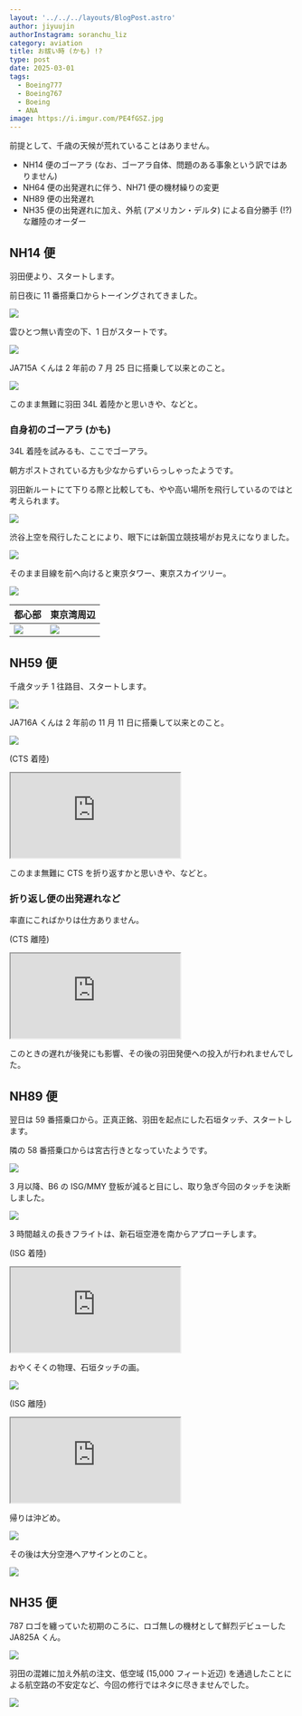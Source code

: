 ```yaml
---
layout: '../../../layouts/BlogPost.astro'
author: jiyuujin
authorInstagram: soranchu_liz
category: aviation
title: お祓い時 (かも) !?
type: post
date: 2025-03-01
tags:
  - Boeing777
  - Boeing767
  - Boeing
  - ANA
image: https://i.imgur.com/PE4fGSZ.jpg
---
```


前提として、千歳の天候が荒れていることはありません。

- NH14 便のゴーアラ (なお、ゴーアラ自体、問題のある事象という訳ではありません)
- NH64 便の出発遅れに伴う、NH71 便の機材繰りの変更
- NH89 便の出発遅れ
- NH35 便の出発遅れに加え、外航 (アメリカン・デルタ) による自分勝手 (!?) な離陸のオーダー

## NH14 便

羽田便より、スタートします。

前日夜に 11 番搭乗口からトーイングされてきました。

![](/assets/img/20250215/JA715A_1.JPG)

雲ひとつ無い青空の下、1 日がスタートです。

![](/assets/img/20250215/JA715A_2.JPG)

JA715A くんは 2 年前の 7 月 25 日に搭乗して以来とのこと。

![](/assets/img/20250215/JA715A_4.JPG)

このまま無難に羽田 34L 着陸かと思いきや、などと。

### 自身初のゴーアラ (かも)

34L 着陸を試みるも、ここでゴーアラ。

<Twitter url="https://x.com/marukometyan787/status/1890546168532201718" />

<Twitter url="https://x.com/iyami429/status/1890546049846063364" />

朝方ポストされている方も少なからずいらっしゃったようです。

羽田新ルートにて下りる際と比較しても、やや高い場所を飛行しているのではと考えられます。

![](/assets/img/20250215/Shinagawa.JPG)

渋谷上空を飛行したことにより、眼下には新国立競技場がお見えになりました。

![](/assets/img/20250215/Stadium.JPG)

そのまま目線を前へ向けると東京タワー、東京スカイツリー。

![](/assets/img/20250215/Tower.JPG)

|都心部|東京湾周辺|
|:---|:---|
|![](/assets/img/20250215/FR24_1.JPG)|![](/assets/img/20250215/FR24_2.JPG)|

## NH59 便

千歳タッチ 1 往路目、スタートします。

![](/assets/img/20250215/JA716A_1.JPG)

JA716A くんは 2 年前の 11 月 11 日に搭乗して以来とのこと。

![](/assets/img/20250215/JA716A_2.JPG)

(CTS 着陸)

<div class="wrapper">
  <div class="container">
    <iframe src="https://www.youtube.com/embed/UtJwf8vOzLo" class="player" title="Boeing777 音" loading="lazy"></iframe>
  </div>
</div>

このまま無難に CTS を折り返すかと思いきや、などと。

### 折り返し便の出発遅れなど

率直にこればかりは仕方ありません。

(CTS 離陸)

<div class="wrapper">
  <div class="container">
    <iframe src="https://www.youtube.com/embed/_BfR8ch3vAs" class="player" title="Boeing777 音" loading="lazy"></iframe>
  </div>
</div>

このときの遅れが後発にも影響、その後の羽田発便への投入が行われませんでした。

## NH89 便

翌日は 59 番搭乗口から。正真正銘、羽田を起点にした石垣タッチ、スタートします。

隣の 58 番搭乗口からは宮古行きとなっていたようです。

![](/assets/img/20250216/JA616A_1.JPG)

3 月以降、B6 の ISG/MMY 登板が減ると目にし、取り急ぎ今回のタッチを決断しました。

![](/assets/img/20250216/JA616A_2.JPG)

3 時間越えの長きフライトは、新石垣空港を南からアプローチします。

(ISG 着陸)

<div class="wrapper">
  <div class="container">
    <iframe src="https://www.youtube.com/embed/jn_hP5bGNR8" class="player" title="Boeing767 音" loading="lazy"></iframe>
  </div>
</div>

おやくそくの物理、石垣タッチの画。

![](/assets/img/20250216/ISG.JPG)

(ISG 離陸)

<div class="wrapper">
  <div class="container">
    <iframe src="https://www.youtube.com/embed/Bn9_qyuNKaA" class="player" title="Boeing767 音" loading="lazy"></iframe>
  </div>
</div>

帰りは沖どめ。

![](/assets/img/20250216/JA616A_3.JPG)

その後は大分空港へアサインとのこと。

![](/assets/img/20250216/JA616A_4.JPG)

## NH35 便

787 ロゴを纏っていた初期のころに、ロゴ無しの機材として鮮烈デビューした JA825A くん。

![](/assets/img/20250216/JA825A_1.JPG)

羽田の混雑に加え外航の注文、低空域 (15,000 フィート近辺) を通過したことによる航空路の不安定など、今回の修行ではネタに尽きませんでした。

![](/assets/img/20250216/JA825A_2.JPG)
